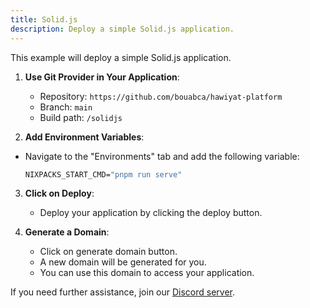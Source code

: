 ```yaml
---
title: Solid.js
description: Deploy a simple Solid.js application.
---
```



This example will deploy a simple Solid.js application.


1. **Use Git Provider in Your Application**:
   - Repository: `https://github.com/bouabca/hawiyat-platform`
   - Branch: `main`
   - Build path: `/solidjs`

2. **Add Environment Variables**:
- Navigate to the "Environments" tab and add the following variable:
   ```cmd
   NIXPACKS_START_CMD="pnpm run serve"
   ```

3. **Click on Deploy**:
   - Deploy your application by clicking the deploy button.

4. **Generate a Domain**:
    - Click on generate domain button.
    - A new domain will be generated for you.
    - You can use this domain to access your application.
    
If you need further assistance, join our [Discord server](https://discord.com/).
